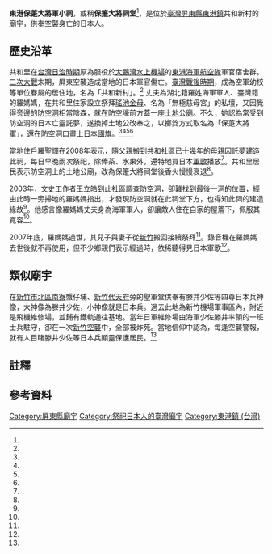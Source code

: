 {{coord|22.461563|120.452164|display=title}}
{{東亞廟宇
| name =東港保萐大將軍小祠
| img =File:保萐大將軍小祠.JPG
| img_capt = 
| image_width =250px
| location = {{TWN}}[[屏東縣|屏東縣]][[東港鎮_(臺灣)|東港鎮]]共和里共和街87-2號<ref name="戴文鋒"/>
| god = 保萐大將軍
| type = 
| struct = 
| open_year =
| cere_date =
|}}
'''東港保萐大將軍小祠{{efn|戴文鋒表示該廟沒有名稱，在《屏東縣志-民間信仰》取此名<ref name="戴文鋒"/>。}}'''，或稱'''保箑大將祠堂'''<ref name="許智鈞"/>，是位於[[臺灣|臺灣]][[屏東縣|屏東縣]][[東港鎮_(臺灣)|東港鎮]]共和新村的廟宇，供奉空襲身亡的日本人。

==歷史沿革==
共和里在[[台灣日治時期|台灣日治時期]]原為服役於[[大鵬灣國家風景區|大鵬灣水上機場]]的[[東港海軍航空隊|東港海軍航空隊]]軍官宿舍群。[[二次大戰|二次大戰]]末期，屏東空襲造成當地的日本軍官傷亡。[[臺灣戰後時期|臺灣戰後時期]]，成為空軍幼校等單位眷屬的居住地，名為「共和新村」。<ref name="戴文鋒"/>
{{Multiple image
|align=right
|direction = vertical
|width = 200
|image1 =保萐大將軍小祠神桌與防空洞入口.JPG
|caption1 =神桌與防空洞入口
|image2 =保萐大將軍牌位.JPG
|caption2 =保萐大將軍牌位，旁邊有日本軍機模型與日本軍歌錄音帶<ref name="戴文鋒"/><ref name="TaipeiNavi"/>。
}}
丈夫為湖北籍羅姓海軍軍人、臺灣籍的羅媽媽，在共和里住家設立祭拜[[瑤池金母|瑤池金母]]、名為「無極慈母宮」的私壇，又因覺得旁邊的[[防空洞|防空洞]]相當陰森，就在防空壕前方蓋一座[[土地公廟|土地公廟]]。不久，她認為常受到防空洞的日本亡靈託夢，遂換掉土地公改奉之，以擲筊方式取名為「保萐大將軍」，還在防空洞口畫上[[日本國旗|日本國旗]]。<ref name="戴文鋒"/><ref name="許智鈞"/><ref name="林和生"/><ref name="TaipeiNavi"/>

當地住戶羅聖輝在2008年表示，隨父親搬到共和社區已十幾年的母親因託夢建造此祠，每日早晚兩次祭祀，除俸茶、水果外，還特地買日本[[軍歌|軍歌]]播放<ref name="林和生"/>。共和里居民表示防空洞上的土地公廟，改為保箑大將祠堂後香火慢慢衰退<ref name="許智鈞"/>。

2003年，文史工作者[[王立皓|王立皓]]到此社區調查防空洞，卻難找到最後一洞的位置，經由此時一旁掃地的羅媽媽指出，才發現防空洞就在此祠堂下方，也得知此祠的建造緣故<ref name="許智鈞"/>。他感言像羅媽媽丈夫身為海軍軍人，卻讓敵人住在自家的屋簷下，佩服其寬容<ref name="林和生"/>。

2007年底，羅媽媽過世，其兒子與妻子從[[新竹|新竹]]搬回接續祭拜<ref name="林和生"/>。錄音機在羅媽媽去世後就不再使用，但不少鄉親們表示經過時，依稀聽得見日本軍歌<ref name="許智鈞"/>。
==類似廟宇==
在[[新竹市|新竹市]][[北區_(新竹市)|北區]][[南寮|南寮]]蟹仔埔、[[新竹代天府|新竹代天府]]旁的聖軍堂供奉有滕井少佐等四尊日本兵神像，大神像為滕井少佐，小神像就是日本兵。過去此地為新竹機場軍事區內，附近是飛機維修場，並鋪有鐵軌通往基地。當年日軍維修場由海軍少佐滕井率領的一班士兵駐守，卻在一次[[新竹空襲|新竹空襲]]中，全部被炸死。當地信仰中認為，每逢空襲警報，就有人目睹滕井少佐等日本兵顯靈保護居民。<ref name="張柏東"/>

{{Multiple image
|align=center
|direction = horizontal
|width = 200
|image1 =新竹代天府聖軍堂.jpg
|caption1 =聖軍堂
|image2 =新竹代天府聖軍堂神像.jpg
|caption2 =聖軍堂神像
}}

==註釋==
{{notelist|iger=}}

== 參考資料 ==
{{reflist|1|refs=
<ref name="張柏東">{{Cite news|url=|title=台灣真奇廟 台灣廟拜日本兵 新竹市南寮蟹仔埔的「聖軍堂」 供奉萬善爺等神明外 還供奉四尊日本兵神像 這其中有段護民的傳說|author=張柏東|language=zh-tw|publisher=《聯合報》|date=1994-01-17|accessdate=}}</ref>

<ref name="TaipeiNavi">{{Cite web|url=http://www.taipeinavi.com/miru/166/|title=台湾南部に残された日本統治時代に作られた軍官宿舎が残る町|author=|language=ja|publisher=TaipeiNavi|date=2011-08-16|accessdate=2016-04-29|archive-date=2020-09-29|archive-url=https://web.archive.org/web/20200929170819/https://www.taipeinavi.com/miru/166/|dead-url=no}}</ref>

<ref name="林和生">{{Cite news|url=|title=共和眷村 有座日本軍魂廟|author=林和生|language=zh-tw|publisher=《中國時報》|date=2008-04-09|accessdate=}}</ref>

<ref name="戴文鋒">{{cite book |author=戴文鋒 |chapter=〈東港保萐大將軍小祠〉|title=《屏東縣志-民間信仰》|date=2014-11-01|publisher=屏東縣政府文化局 |location=|language=zh-tw|isbn=9789860397413}}</ref>

<ref name="許智鈞">{{Cite news|url=https://tw.news.yahoo.com/%E9%98%B2%E7%A9%BA%E6%B4%9E%E4%B8%8A%E7%A5%A0%E5%A0%82-%E5%AD%B8%E8%80%85%E6%8F%AD%E7%A5%9E%E7%A5%95%E9%9D%A2%E7%B4%97-215008853.html|title=防空洞上祠堂 學者揭神祕面紗|author=許智鈞|language=zh-tw|publisher=《中國時報》|date=2015-09-03|accessdate=2016-04-29|archive-date=2019-06-04|archive-url=https://web.archive.org/web/20190604101200/https://tw.news.yahoo.com/%E9%98%B2%E7%A9%BA%E6%B4%9E%E4%B8%8A%E7%A5%A0%E5%A0%82-%E5%AD%B8%E8%80%85%E6%8F%AD%E7%A5%9E%E7%A5%95%E9%9D%A2%E7%B4%97-215008853.html|dead-url=no}}</ref>

}}

[[Category:屏東縣廟宇|Category:屏東縣廟宇]]
[[Category:祭祀日本人的臺灣廟宇|Category:祭祀日本人的臺灣廟宇]]
[[Category:東港鎮_(台灣)|Category:東港鎮 (台灣)]]